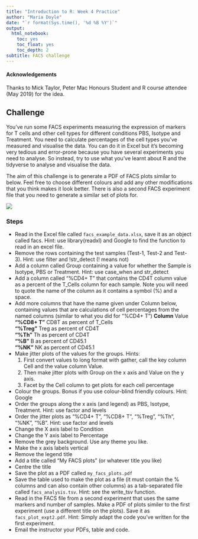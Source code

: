 ```yaml
---
title: "Introduction to R: Week 4 Practice"
author: "Maria Doyle"
date: "`r format(Sys.time(), '%d %B %Y')`"
output: 
  html_notebook:
    toc: yes
    toc_float: yes
    toc_depth: 2
subtitle: FACS challenge
---
```


#### Acknowledgements
Thanks to Mick Taylor, Peter Mac Honours Student and R course attendee (May 2019) for the idea.

## Challenge

You've run some FACS experiments measuring the expression of markers for T cells and other cell types for different conditions PBS, Isotype and Treatment. You need to calculate percentages of the cell types you've measured and visualise the data. You can do it in Excel but it's becoming very tedious and error-prone because you have several experiments you need to analyse. So instead, try to use what you've learnt about R and the tidyverse to analyse and visualise the data.

The aim of this challenge is to generate a PDF of FACS plots similar to below. Feel free to choose different colours and add any other modifications that you think makes it look better. There is also a second FACS experiment file that you need to generate a similar set of plots for.

![](my_facs_plots.png)


### Steps

* Read in the Excel file called `facs_example_data.xlsx`, save it as an object called facs. Hint: use library(readxl) and Google to find the function to read in an excel file.
* Remove the rows containing the test samples (Test-1, Test-2 and Test-3). Hint: use filter and !str_detect (! means not)
* Add a column called Group containing a value for whether the Sample is Isotype, PBS or Treatment. Hint: use case_when and str_detect
* Add a column called "%CD4+ T" that contains the CD4T column value as a percent of the T_Cells column for each sample. Note you will need to quote the name of the column as it contains a symbol (%) and a space. 
* Add more columns that have the name given under Column below, containing values that are calculations of cell percentages from the named columns (similar to what you did for "%CD4+ T")
    **Column**    Value  
    **"%CD8+ T"**           CD8T as percent of T_Cells  
    **"%Treg"**             Treg as percent of CD4T  
    **"%Th"**               Th as percent of CD4T  
    **"%B"**                B as percent of CD45.1  
    **"%NK"**               NK as percent of CD45.1  
* Make jitter plots of the values for the groups. Hints: 
    1. First convert values to long format with gather, call the key column Cell and the value column Value. 
    2. Then make jitter plots with Group on the x axis and Value on the y axis. 
    3. Facet by the Cell column to get plots for each cell percentage
* Colour the groups. Bonus if you use colour-blind friendly colours. Hint: Google
* Order the groups along the x axis (and legend) as PBS, Isotype, Treatment. Hint: use factor and levels
* Order the jitter plots as "%CD4+ T", "%CD8+ T", "%Treg", "%Th", "%NK", "%B". Hint: use factor and levels
* Change the X axis label to Condition
* Change the Y axis label to Percentage
* Remove the grey background. Use any theme you like.
* Make the x axis labels vertical
* Remove the legend title
* Add a title called "My FACS plots" (or whatever title you like)
* Centre the title
* Save the plot as a PDF called `my_facs_plots.pdf`
* Save the table used to make the plot as a file (it must contain the % columns and can also contain other columns) as a tab-separated file called `facs_analysis.tsv`. Hint: see the write_tsv function.
* Read in the FACS file from a second experiment that uses the same markers and number of samples. Make a PDF of plots similer to the first experiment (use a different title on the plots). Save it as `facs_plot_expt2.pdf`. Hint: Simply adapt the code you've written for the first experiment.
* Email the instructor your PDFs, table and code.
